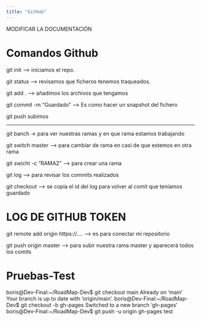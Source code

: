 ```yaml
---
title: "GitHub"
---
```

::: callout
MODIFICAR LA DOCUMENTACIÓN
:::

# Comandos Github

git init --> iniciamos el repo.

git status --> revisamos que ficheros tenemos traqueados.

git add . --> añadimos los archivos que tengamos

git commit -m "Guardado" --> Es como hacer un snapshot del fichero 

git push subimos 

********
git banch -> para ver nuestras ramas y en que rama estamos trabajando 

git switch master --> para cambiar de rama en casi de que estemos en otra rama 

git swicht -c "RAMA2" --> para crear una rama

git log --> para revisar los commits realizados

git checkout --> se copia el id del log para volver al comit que teníamos guardado 


# LOG DE GITHUB TOKEN 


git remote add origin https://.... --> es para conectar mi repositorio

git push origin master --> para subir nuestra rama master y aparecerá todos los comits 

# Pruebas-Test

boris@Dev-Final:~/RoadMap-Dev$ git checkout main
Already on 'main'
Your branch is up to date with 'origin/main'.
boris@Dev-Final:~/RoadMap-Dev$ git checkout -b gh-pages
Switched to a new branch 'gh-pages'
boris@Dev-Final:~/RoadMap-Dev$ git push -u origin gh-pages
test